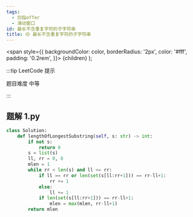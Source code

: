 ```yaml
---
tags:
  - 剑指offer
  - 滑动窗口
id: 最长不含重复字符的子字符串
title: 🟡 最长不含重复字符的子字符串
---
```


  <span
    style={{
      backgroundColor: color,
      borderRadius: '2px',
      color: '#fff',
      padding: '0.2rem',
    }}>
    {children}
  </span>
);

:::tip LeetCode 提示

题目难度 <Highlight color="#ffc01e">中等</Highlight>

:::

## 题解 1.py

```py
class Solution:
    def lengthOfLongestSubstring(self, s: str) -> int:
        if not s:
            return 0
        s = list(s)
        ll, rr = 0, 0
        mlen = 1
        while rr < len(s) and ll <= rr:
            if ll == rr or len(set(s[ll:rr+1])) == rr-ll+1:
                rr += 1
            else:
                ll += 1
            if len(set(s[ll:rr+1])) == rr-ll+1:
                mlen = max(mlen, rr-ll+1)
        return mlen
```


